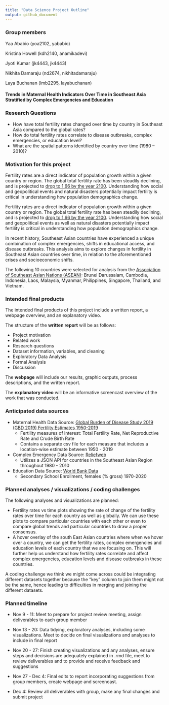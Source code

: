 ```yaml
---
title: "Data Science Project Outline"
output: github_document
---
```

### Group members

Yaa Ababio (yoa2102, yababio)

Kristina Howell (kdh2140, anamikadevi)

Jyoti Kumar (jk4443, jk4443)

Nikhita Damaraju (nd2674, nikhitadamaraju)

Laya Buchanan (lmb2295, layabuchanan)

#### Trends in Maternal Health Indicators Over Time in Southeast Asia Stratified by Complex Emergencies and Education

### Research Questions

* How have total fertility rates changed over time by country in Southeast Asia compared to the global rates?
* How do total fertility rates correlate to disease outbreaks, complex emergencies, or education level?
* What are the spatial patterns identified by country over time (1980 -- 2010)?
 
### Motivation for this project

Fertility rates are a direct indicator of population growth within a given country or region. The global total fertility rate has been steadily declining, and is projected to [drop to 1.66 by the year 2100](https://www.thelancet.com/journals/lancet/article/PIIS0140-6736(20)30677-2/fulltext). Understanding how social and geopolitical events and  natural disasters potentially impact fertility is critical in understanding how population demographics change.

Fertility rates are a direct indicator of population growth within a given country or region. The global total fertility rate has been steadily declining, and is projected to [drop to 1.66 by the year 2100](https://www.thelancet.com/journals/lancet/article/PIIS0140-6736(20)30677-2/fulltext). Understanding how social and geopolitical events as well as natural disasters potentially impact fertility is critical in understanding how population demographics change.


In recent history, Southeast Asian countries have experienced a unique combination of complex emergencies, shifts in educational access, and disease outbreaks. This analysis aims to explore changes in fertility in Southeast Asian countries over time, in relation to the aforementioned crises and socioeconomic shifts. 

The following 10 countries were selected for analysis from the [Association of Southeast Asian Nations (ASEAN)](https://asean.org/asean/asean-member-states/): Brunei Darussalam, Cambodia, Indonesia, Laos, Malaysia, Myanmar, Philippines, Singapore, Thailand, and Vietnam.
 
### Intended final products
The intended final products of this project include a written report, a webpage overview, and an explanatory video.

The structure of the **written report** will be as follows: 

* Project motivation
* Related work
* Research questions
* Dataset information, variables, and cleaning
* Exploratory Data Analysis
* Formal Analysis
* Discussion

The **webpage** will include our results, graphic outputs, process descriptions, and the written report. 

The **explanatory video** will be an informative screencast overview of the work that was conducted. 
 
### Anticipated data sources
* Maternal Health Data Source: 
[Global Burden of Disease Study 2019 (GBD 2019) Fertility Estimates 1950-2019](http://ghdx.healthdata.org/record/ihme-data/gbd-2019-fertility-estimates-1950-2019) 
  * Fertility measures of interest: Total Fertility Rate, Net Reproductive Rate and Crude Birth Rate
  * Contains a separate csv file for each measure that includes a location-wise estimate between 1950 - 2019

* Complex Emergency Data Source: [Reliefweb](https://reliefweb.github.io/search-converter/?appname=rwint-user-0&search-url=https%3A%2F%2Freliefweb.int%2Fdisasters%3Fadvanced-search%3D%2528C120.C228.C251.C44.C48.C135.C147.C165.C188.C212%2529_%2528DA19800101-20101231%2529)
  * Utilizes a JSON API for countries in the Southeast Asian Region throughout 1980 - 2010
	
* Education Data Source: 
[World Bank Data](https://data.worldbank.org/indicator/SE.SEC.ENRR)
  * Secondary School Enrollment, females (% gross) 1970-2020
 
### Planned analyses / visualizations / coding challenges
The following analyses and visualizations are planned:

* Fertility rates vs time plots showing the rate of change of the fertility rates over time for each country as well as globally. We can use these plots to compare particular countries with each other or even to compare global trends and particular countries to draw a proper consensus.  
* A hover overlay of the south East Asian countries where when we hover over a country, we can get the fertility rates, complex emergencies and education levels of each country that we are focusing on. This will further help us understand how fertility rates correlate  and affect complex emergencies, education levels and disease outbreaks in these countries. 

A coding challenge we think we might come across could be integrating different datasets together because the “key” column to join them might not be the same, hence leading to difficulties in merging and joining the different datasets.
 
### Planned timeline

* Nov 9 - 11: Meet to prepare for project review meeting, assign deliverables to each group member

* Nov 13 - 20: Data tidying, exploratory analyses, including some visualizations. Meet to decide on final visualizations and analyses to include in final report

* Nov 20 - 27: Finish creating visualizations and any analyses, ensure steps and decisions are adequately explained in .rmd file, meet to review deliverables and to provide and receive feedback and suggestions

* Nov 27 - Dec 4: Final edits to report incorporating suggestions from group members, create webpage and screencast.

* Dec 4: Review all deliverables with group, make any final changes and submit project

 
